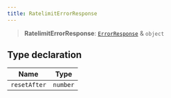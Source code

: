 ```yaml
---
title: RatelimitErrorResponse
---
```


> **RatelimitErrorResponse**: [`ErrorResponse`](/docs/kiai.js/ErrorResponse) & `object`

## Type declaration

| Name | Type |
| ------ | ------ |
| `resetAfter` | `number` |
